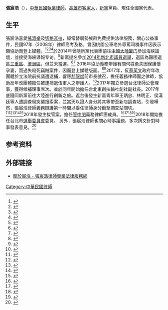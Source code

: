 {{多個問題|
{{autobiography|time=2020-01-30T08:21:13+00:00}}
{{advert|time=2020-01-30T03:57:02+00:00}}
{{newsrelease|time=2020-01-30T03:57:02+00:00}}
}}
{{Infobox Officeholder
| name = 張宸浩 <br>
| order               = {{Np}}第七届全国委员会委员
| term_start          = 2015年
| term_end            = 
| chairman         = [[郁慕明|郁慕明]]
|1blankname  = 副主席
|1namedata  = [[李胜峰|李胜峰]]
| order1              = {{Np}}第七届青年委员会委员
| term_start1         = 2015年
| term_end1           = 
| alongside1    = [[王炳忠|王炳忠]]、[[侯汉廷|侯汉廷]]、[[林明正|林明正]]
| chairman1         = [[王炳忠|王炳忠]]
|1blankname1  = 秘书长
|1namedata1  = [[侯汉廷|侯汉廷]]
| Sex = 男
| nationality = {{ROC}}
| date of birth = {{Birth date and age|1980|9|20}}
| party = {{Np|19px}}
| place of birth = {{ROC}}[[高雄市|高雄市]]
| nickname =浩哥
| alma_mater = [[東海大學_(台灣)|東海大學]]<br>
}}
{{Infobox Political EPW
| educate = [[東海大學_(台灣)|東海大學]]法學士<br>[[国立高雄大學|国立高雄大學]]法學碩士
| past = 
* 執業律師
* 新黨全國黨代表
* 台北律師公會候補理事
* 台北市選舉委員會委員
}}

'''張宸浩'''（{{bd|1980年|9月20日|||catIdx=Zhang張}}），[[中華民國|中華民國]][[執業律師|執業律師]]，[[高雄市|高雄市]][[台灣客家人|客家人]]，[[新黨|新黨]]黨員、現任全國黨代表。

== 生平 ==
張宸浩喜愛[[搖滾樂|搖滾樂]]及[[切格瓦拉|切格瓦拉]]，經常替弱勢族群免費提供法律服務，關心公益事件，民國97年（2008年）律師高考及格，曾因桃園公車老外辱罵司機事件因表示願協助而登上媒體。<ref>{{cite news |title=女網友舉發飆罵老外挨告　律師張宸浩再忙也要免費辯護 |url=https://www.ettoday.net/news/20140806/386520.htm |accessdate=2020-02-17 |work=ETtoday新聞雲}}</ref><ref>{{cite news |title=正義姐挨告律師挺到底 |url=https://www.chinatimes.com/newspapers/20140807000508-260106 |work=中時電子報}}</ref><ref>{{cite news |title=正義必勝！ |url=https://game.setn.com/game666content.php?newsid=34213 |work=三立}}</ref><ref>{{cite news |title=罵司機ABC告女網友 律師免費辯護網友喊讚 |url=https://www.chinatimes.com/realtimenews/20140806004450-260402 |work=中時電子報}}</ref>於2014年曾隨新黨代表團前往[[中國大陸|中國大陸]][[廈門市|厦门]]參加海峽論壇，並接受海峽導報专访。<ref>{{cite news |title=台律师张宸浩：在厦门见识到大陆的勃勃生机(图) |url=http://www.taihainet.com/news/twnews/bilateral/2014-06-16/1266929.html |accessdate=2020-02-17 |agency=海峽導報}}</ref>新黨提名參加[[2014年中華民國直轄市議員及縣市議員選舉|2014年新北市議員選舉]]，選區為艱困選區[[三重區|三重區]]、[[蘆洲區|蘆洲區]]，但並未當選。<ref>{{cite news |title=新北登記首日 新黨6人集體登記造勢 |url=https://news.ltn.com.tw/news/politics/breakingnews/1094972 |work=自由時報}}</ref><ref>{{cite web |author1=張宸浩 |title=柯P透明募款好棒棒，但你還記得當時的小豬撲滿嗎？ |url=https://www.thenewslens.com/article/100819}}</ref>
2016年協助義務辯護有關何姓勇夫因保護懷孕妻，而過失殺死竊賊案件，因而登上媒體版面。<ref>{{cite news |title=何男勒死悍賊護孕妻 二審判刑2月定讞 |url=https://www.chinatimes.com/realtimenews/20160906002482-260402?chdtv |accessdate=2020-02-17 |agency=中國時報}}</ref><ref>{{cite news |title=護孕妻打死賊 夫二審改判2個月徒刑 |url=https://news.pts.org.tw/article/333990 |work=公共電視}}</ref>2017年，反[[蔡英文|蔡英文]]政府年改團體於立法院前抗議遭逮捕，響應[[郝龍斌|郝龍斌]]前市長號召，擔任義務律師團之律師，協助反年改團體擔任被逮捕退伍軍人之辯護人。<ref>{{cite news |title=「年改抗爭還算得上溫良恭儉讓」 郝龍斌組義務律師團聲援軍公教 |url=https://www.storm.mg/article/253689 |accessdate=2020-02-17 |agency=風傳媒}}</ref>2017年獨立參選台北律師公會理事，獲得候補理事席次。並於同年開始擔任台北東創扶輪社創社副社長。2017年底隨同新黨前往大陸進行創新之旅。返台後發生新黨青年軍王炳忠、林明正、侯漢廷等人遭調查局突襲搜索案，並當天以證人身分將其等帶至新店調查站，引發嘩然，張宸浩律師義務辯護第一時間以委任律師身分衝至調查站關切。<ref>{{cite news |title=王炳忠案4人「證人身分」拘提　律師場外痛批：走法律漏洞！ |url=https://www.ettoday.net/news/20171219/1075701.htm |work=東森新聞}}</ref><ref>{{cite news |title=王炳忠案「證人」身分偵訊 白色正義聯盟到場聲援 |url=https://www.chinatimes.com/realtimenews/20171219004455-260407?chdtv |work=中時電子報}}</ref><ref>{{cite news |title=遭擋40分鐘 律師痛批司法已死 |url=https://www.chinatimes.com/newspapers/20171220000062-260301?chdtv |work=中時電子報}}</ref><ref>{{cite news |title=王炳忠被送調查局國安站 新黨成員場外嗆「綠色恐怖來襲」 |url=https://news.ltn.com.tw/news/politics/breakingnews/2287826 |work=自由時報}}</ref><ref>{{cite news |title=白色正義聲援王炳忠 聚集調查站外抗議 |url=https://newtalk.tw/news/view/2017-12-19/107584 |work=新頭殼 |accessdate=2020-03-01 |archive-date=2017-12-22 |archive-url=https://web.archive.org/web/20171222145700/https://newtalk.tw/news/view/2017-12-19/107584 |dead-url=no }}</ref>2018年發生拔管案，擔任[[管中閔|管中閔]]義務律師團成員。<ref>{{cite news |title=台大師生繫黃絲帶挺管？鄉民肉搜發起人疑為新黨律師 |url=http://news.ltn.com.tw/news/politics/breakingnews/2409971 |accessdate=2020-02-17 |work=自由時報}}</ref><ref>{{cite news |title=若教部月底未核聘 律師團建議管提行政救濟 |url=https://udn.com/news/story/11311/3050326 |work=聯合新聞網}}</ref><ref>{{cite news |title=台大師生綁黃絲帶挺管？網友爆料發起人疑是「他」 |url=https://www.setn.com/news.aspx?newsid=374025 |work=三立新聞}}</ref><ref>{{cite news |title=檢調約談台大遴委 律師呼籲：遵守程序正義 |url=https://www.chinatimes.com/realtimenews/20180523001983-260402?chdtv |work=中時電子報}}</ref>2018年開始擔任台北市[[選舉委員會|選舉委員會]]委員。
另外，張宸浩律師也關心時事議題，多次撰文針對時事發表意見。<ref>{{cite web |author1=張宸浩 |title=遊艇產業 V.S. 台灣民粹政治難道是無解的難題？ |url=https://bluetrend.media/yacht-and-taiwan-populist-politics/|website=藍色脈動}}</ref>

== 参考资料 ==
{{reflist}}

== 外部链接 ==
*[https://www.howiechang.tw/about 關於宸浩 - 張宸浩律師專業法律服務網]

[[Category:中華民國律師|Category:中華民國律師]]